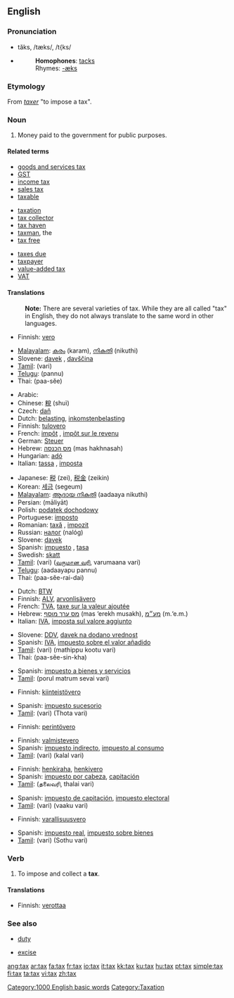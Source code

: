 {{wikipedia}}
==English==

===Pronunciation===
*tăks, /tæks/, /t{ks/
*{{audio|en-us-tax.ogg|Audio (US)}}
*:'''Homophones''': [[tacks]]
*:Rhymes: [[Rhymes:English:-æks|-æks]]

===Etymology===
From {{OF.}} ''[[taxer]]'' "to impose a tax".

===Noun===
{{en-noun|es|-}}

# Money paid to the government for public purposes.

====Related terms====
{{top3}}
*[[goods and services tax]]
*[[GST]]
*[[income tax]]
*[[sales tax]]
*[[taxable]]
{{mid3}}
*[[taxation]]
*[[tax collector]]
*[[tax haven]]
*[[taxman]], the
*[[tax free]]
{{mid3}}
*[[taxes due]]
*[[taxpayer]]
*[[value-added tax]]
*[[VAT]]
{{bottom}}

====Translations====

:'''Note:''' There are several varieties of tax. While they are all called "tax" in English, they do not always translate to the same word in other languages.

{{trans-top|tax}}
*Finnish: [[vero]]
{{trans-mid}}
*[[Malayalam]]: [[കരം]] (karam), [[നികുതി]] (nikuthi)
*Slovene: [[davek]] {{m}}, [[davščina]] {{f}}
*[[Tamil]]: {{t|ta|வரி}} (vari)
*[[Telugu]]: {{t|te|పన్ను}} (pannu)
*Thai: {{THchar|[[ภาษี]]}} (paa-sĕe)
{{trans-bottom}}

{{trans-top|income tax}}
*Arabic: {{ARchar|[[ضريبة]]}} {{unicode|(ɖarí:ba)}} {{f}}
*Chinese: [[稅]] (shuì)
*Czech: [[daň]] {{f}}
*Dutch: [[belasting]], [[inkomstenbelasting]]
*Finnish: [[tulovero]]
*French: [[impôt]] {{m}}, [[impôt sur le revenu]] {{m}}
*German: [[Steuer]] {{f}}
*Hebrew: [[מס הכנסה]] (mas hakhnasah) {{m}}
*Hungarian: [[adó]]
*Italian: [[tassa]] {{f}}, [[imposta]] {{f}}
{{trans-mid}}
*Japanese: [[税]] (zei), [[税金]] (zeikin)
*Korean: [[세금]] (segeum)
*[[Malayalam]]: [[ആദായ നികുതി]] (aadaaya nikuthi)
*Persian: {{FAchar|[[مالیات]]}} (māliyāt)
*Polish: [[podatek dochodowy]] {{m}}
*Portuguese: [[imposto]] {{m}}
*Romanian: [[taxă]] {{f}}, [[impozit]] {{n}}
*Russian: [[налог]] (nalóg) {{m}}
*Slovene: [[davek]]
*Spanish: [[impuesto]] {{m}}, [[tasa]] {{f}}
*Swedish: [[skatt]]
*[[Tamil]]: {{t|ta|வரி}} (vari) ([[வருமான வரி]], varumaana vari)
*[[Telugu]]: {{t|te|ఆదాయపుపన్ను}} (aadaayapu pannu)
*Thai: {{THchar|[[ภาษีรายได้]]}} (paa-sĕe-rai-dai)
{{trans-bottom}}

{{trans-top|VAT, value added tax}}
*Dutch: [[BTW]]
*Finnish: [[ALV]], [[arvonlisävero]]
*French: [[TVA]], [[taxe sur la valeur ajoutée]] {{f}}
*Hebrew: [[מס ערך מוסף]] (mas ‘erekh musakh), [[מע״מ]] (m.‘e.m.)
*Italian: [[IVA#Italian|IVA]], [[imposta sul valore aggiunto]]
{{trans-mid}}
*Slovene: [[DDV]], [[davek na dodano vrednost]]
*Spanish: [[IVA]], [[impuesto sobre el valor añadido]]
*[[Tamil]]: {{t|ta|வரி}} (vari) (mathippu kootu vari)
*Thai: {{THchar|[[ภาษีสินค้า]]}} (paa-sĕe-sin-kha)
{{trans-bottom}}

{{trans-top|[[goods and services tax]]}}
*Spanish: [[impuesto a bienes y servicios]]
*[[Tamil]]: {{t|ta|vari}} (porul matrum sevai vari)
{{trans-bottom}}

{{trans-top|[[estate tax]]}}
*Finnish: [[kiinteistövero]]
{{trans-mid}}
*Spanish: [[impuesto sucesorio]]
*[[Tamil]]: {{t|ta|வரி}} (vari) (Thota vari)
{{trans-bottom}}

{{trans-top|[[inheritance tax]]}}
*Finnish: [[perintövero]]
{{trans-bottom}}

{{trans-top|[[excise tax]]}}
*Finnish: [[valmistevero]]
*Spanish: [[impuesto indirecto]], [[impuesto al consumo]]
*[[Tamil]]: {{t|ta|வரி}} (vari) (kalal vari)
{{trans-bottom}}

{{trans-top|[[head tax]]}}
*Finnish: [[henkiraha]], [[henkivero]]
*Spanish: [[impuesto por cabeza]], [[capitación]]
*[[Tamil]]: {{t|ta|ajith}} (தலைவரி, thalai vari)
{{trans-bottom}}

{{trans-top|poll tax}}
*Spanish: [[impuesto de capitación]], [[impuesto electoral]]
*[[Tamil]]: {{t|ta|வரி}} (vari) (vaaku vari)
{{trans-bottom}}

{{trans-top|[[property tax]]}}
*Finnish: [[varallisuusvero]]
{{trans-mid}}
*Spanish: [[impuesto real]], [[impuesto sobre bienes]]
*[[Tamil]]: {{t|ta|வரி}} (vari) (Sothu vari)
{{trans-bottom}}

===Verb===
{{en-verb|tax|es}}

# To impose and collect a '''tax'''.

====Translations====
{{trans-top|to impose and collect a tax}}
*Finnish: [[verottaa]]
{{trans-mid}}
{{trans-bottom}}

===See also===
{{top}}
*[[duty]]
{{mid}}
*[[excise]]
{{bottom}}

[[Category:1000 English basic words]]
[[Category:Taxation]]

[[ang:tax]]
[[ar:tax]]
[[fa:tax]]
[[fr:tax]]
[[io:tax]]
[[it:tax]]
[[kk:tax]]
[[ku:tax]]
[[hu:tax]]
[[pt:tax]]
[[simple:tax]]
[[fi:tax]]
[[ta:tax]]
[[vi:tax]]
[[zh:tax]]